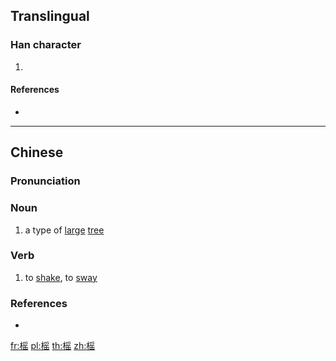==Translingual==

===Han character===
{{Han char|rn=75|rad=木|as=10|sn=14|four=47972|canj=DBOU|ids=⿰木䍃}}

# {{defn|Han|sort=木10}}

====References====
* {{Han ref|kx=0543.300|dkj=15251|dj=0931.160|hdz=21265.060|uh=69A3|ud=27043|bh=BA6F|bd=47727}}

----

==Chinese==
{{zh-forms}}

===Pronunciation===
{{zh-pron
|m=yáo
|c=jiu4
|cat=n,v
}}

===Noun===
{{zh-noun}}

# a type of [[large]] [[tree]]

===Verb===
{{zh-verb}}

# {{lb|zh|of trees}} to [[shake]], to [[sway]]

===References===
* {{R:twedu|C05321}}

[[fr:榣]]
[[pl:榣]]
[[th:榣]]
[[zh:榣]]